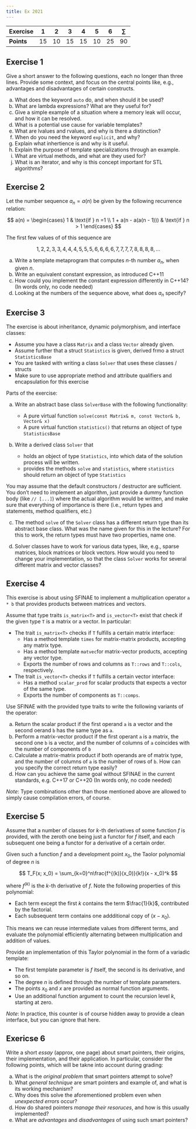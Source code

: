 ```yaml
---
title: Ex 2021
---
```


| **Exercise** | 1 | 2 | 3 | 4 | 5 | 6 | $\sum$ | 
| --- | --- | --- | --- | --- | --- | --- | --- |
| **Points**| 15 | 10 | 15 | 15 | 10 | 25 | 90 |


## Exercise 1

Give a short answer to the following questions, each no longer than three lines. Provide some context, and
focus on the central points like, e.g., advantages and disadvantages of certain constructs.

a) What does the keyword `auto` do, and when should it be used? 
b) What are lambda expressions? What are they useful for? 
c) Give a simple example of a situation where a memory leak will occur, and how it can be resolved.
d) What is a potential use cause for variable templates?
e) What are lvalues and rvalues, and why is there a distinction? 
f) When do you need the keyword `explicit`, and why? 
g) Explain what inhertience is and why is it useful.
h) Explain the purpose of template specializations through an example.
i) What are virtual methods, and what are they used for? 
j) What is an iterator, and why is this concept important for STL algorithms? 

## Exercise 2

Let the number sequence $a_n = a(n)$ be given by the following recurrence relation:

$$
a(n) = 
\begin{cases}
1 & \text{if } n =1 \\
1 + a(n - a(a(n - 1))) & \text{if } n > 1
\end{cases}
$$

The first few values of of this sequence are

$$
1, 2, 2, 3, 3, 4, 4, 4, 5, 5, 5, 6, 6, 6, 6, 7, 7, 7, 7, 8, 8, 8, 8, \ldots
$$

a) Write a template metaprogram that computes $n$-th number $a_n$, when given $n$.
b) Write an equivalent constant expression, as introduced C++11
c) How could you implement the constant expression differently in C++14? (In words only, no code needed)
d) Looking at the numbers of the sequence above, what does $a_n$ specify? 

## Exercise 3

The exercise is about inheritance, dynamic polymorphism, and interface classes:

* Assume you have a class `Matrix` and a class `Vector` already given.
* Assume further that a struct `Statistics` is given, derived frmo a struct `StatisticsBase`
* You are tasked with writing a class `Solver` that uses these classes / structs
* Make sure to use appropriate method and attribute qualifiers and encapsulation for this exercise

Parts of the exercise:

a) Write an abstract base class `SolverBase` with the following functionality:

   * A pure virtual function `solve(const Matrix& m, const Vector& b, Vector& x)`
   * A pure virtual function `statistics()` that returns an object of type `StatisticsBase`
b) Write a derived class `Solver` that
   * holds an object of type `Statistics`, into which data of the solution process will be written. 
   * provides the methods `solve` and `statistics`, where `statistics` should return an object of type `Statistics`

You may assume that the default constructors / destructor are sufficient. You don't need to implement an algorithm,
just provide a dummy function body (like `// [...]`) where the actual algorithm would be written, and make sure that 
everything of importance is there (i.e., return types and statements, method qualifiers, etc.)

c) The method `solve` of the `Solver` class has a different return type than its abstract base class.
What was the name given for this in the lecture? For this to work, the return types must have two properties, name one.

d) Solver classes have to work for various data types, like, e.g., sparse matrices, block matrices or block vectors.
How would you need to change your implementation, so that the class `Solver` works for several different matrix 
and vector classes?

## Exercise 4

This exercise is about using SFINAE to implement a multiplication operator `a * b` that provides products between matrices and vectors.

Assume that type traits `is_matrix<T>` and `is_vector<T>` exist that check if the given type `T` is a matrix or a vector. In particular:

* The trait `is_matrix<T>` checks if `T` fulfills a certain matrix interface:
  * Has a method template `times` for matrix-matrix products, accepting any matrix type.
  * Has a method template `matvec`for matrix-vector products, accepting any vector type. 
  * Exports the number of rows and columns as `T::rows` and `T::cols`, respectively.
* The trait `is_vector<T>` checks if `T` fulfills a certain vector interface:
  * Has a method `scalar_prod` for scalar products that expects a vector of the same type.
  * Exports the number of components as `T::comps`. 

Use SFINAE with the provided type traits to write the following variants of the operator:

a) Return the scalar product if the first operand `a` is a vector and the second oerand `b` has the same type as `a`.
b) Perform a matrix-vector product if the first operant `a` is a matrix, the second one `b` is a vector, and the number of columns 
of `a` coincides with the number of components of `b`
c) Calculate a matrix-matrix product if both operands are of matrix type, and the number of columns of `a` is the number of rows of
`b`. How can you specify the correct return type easily? 
d) How can you achieve the same goal without SFINAE in the current standards, e.g. C++17 or C++20 (In words only, no code needed)

*Note*: Type combinations other than those mentioned above are allowed to simply cause compilation errors, of course.


## Exercise 5

Assume that a number of classes for $k$-th derivatives of some function $f$ is provided, with the zeroth one being just a functor 
for $f$ itself, and each subsequent one being a functor for a derivative of a certain order.

Given such a function $f$ and a development point $x_0$, the Taolor polynomial of degree $n$ is

$$
T_F(x; x_0) = \sum_{k=0}^n\frac{f^{(k)}(x_0)}{k!}(x - x_0)^k
$$

where $f^{(k)}$ is the $k$-th derivative of $f$. Note the following properties of this polynomial:

* Each term except the first $k$ contains the term $\frac{1}{k}$, contributed by the factorial.
* Each subsequent term contains one addditional copy of $(x - x_0)$. 

This means we can reuse intermediate values from different terms, and evaluate the polynomial efficiently alternating between
multiplication and addition of values. 

Provide an implementation of this Taylor polynomial in the form of a variadic template:

* The first template parameter is $f$ itself, the second is its derivative, and so on.
* The degree $n$ is defined through the number of template parameters.
* The points $x_0$ and $x$ are provided as normal function arguments.
* Use an additional function argument to count the recursion level $k$, starting at zero.

*Note*: In practice, this counter is of course hidden away to provide a clean interface, but you can ignore that here.

## Exericse 6

Write a short *essay* (approx, one page) about smart pointers, their origins, their implementation, and their application.
In particular, consider the following points, which will be takne into account during grading:

a) What is the *original problem* that smart pointers attempt to solve? 
b) What *general technique* are smart pointers and example of, and what is its working mechanism? 
c) Why does this solve the aforementioned problem even when *unexpected errors* occur? 
d) How do shared pointers *manage their resoruces*, and how is this usually implemented? 
e) What are *advantages* and *disadvantages* of using such smart pointers? 

